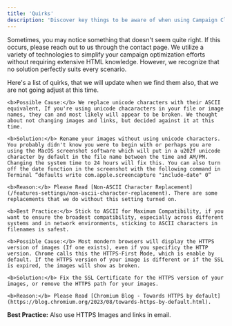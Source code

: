 ```yaml
---
title: 'Quirks'
description: 'Discover key things to be aware of when using Campaign Cleaner. Learn about quirks and tips to optimize your email campaigns for the best results.'
---
```


Sometimes, you may notice something that doesn't seem quite right. If this occurs, please reach out to us through the contact page. We utilize a variety of technologies to simplify your campaign optimization efforts without requiring extensive HTML knowledge. However, we recognize that no solution perfectly suits every scenario. 

Here's a list of quirks, that we will update when we find them also, that we are not going adjust at this time. 

<AccordionGroup>
<Accordion title="My Images or Links Appear Broken, When They Are Not">

    <b>Possible Cause:</b> We replace unicode characters with their ASCII equivalent, If you're using unicode chacaracters in your file or image names, they can and most likely will appear to be broken. We thought about not changing images and links, but decided against it at this time. 

    <b>Solution:</b> Rename your images without using unicode characters. You probably didn't know you were to begin with or perhaps you are using the MacOS screenshot software which will put in a u202f unicode character by default in the file name between the time and AM/PM. Changing the system time to 24 hours will fix this. You can also turn off the date function in the screenshot with the following command in Terminal “defaults write com.apple.screencapture "include-date" 0”

    <b>Reason:</b> Please Read [Non-ASCII Character Replacement](/features-settings/non-ascii-character-replacement). There are some replacements that we do without this setting turned on.

    <b>Best Practice:</b> Stick to ASCII for Maximum Compatibility, if you want to ensure the broadest compatibility, especially across different systems and in network environments, sticking to ASCII characters in filenames is safest.

</Accordion>
<Accordion title="My Images Appear Broken, When They Are Not">

    <b>Possible Cause:</b> Most mondern browsers will display the HTTPS version of images (If one exists), even if you specificy the HTTP version. Chrome calls this the HTTPS-First Mode, which is enable by default. If the HTTPS version of your image is different or if the SSL is expired, the images will show as broken.

    <b>Solution:</b> Fix the SSL Certificate for the HTTPS version of your images, or remove the HTTPS path for your images.

    <b>Reason:</b> Please Read [Chromium Blog - Towards HTTPS by default](https://blog.chromium.org/2023/08/towards-https-by-default.html).
    
<b>Best Practice:</b> Also use HTTPS Images and links in email.

</Accordion>
</AccordionGroup>
